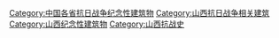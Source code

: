 [[Category:中国各省抗日战争纪念性建筑物|Category:中国各省抗日战争纪念性建筑物]]
[[Category:山西抗日战争相关建筑|Category:山西抗日战争相关建筑]]
[[Category:山西纪念性建筑物|Category:山西纪念性建筑物]]
[[Category:山西抗战史|Category:山西抗战史]]